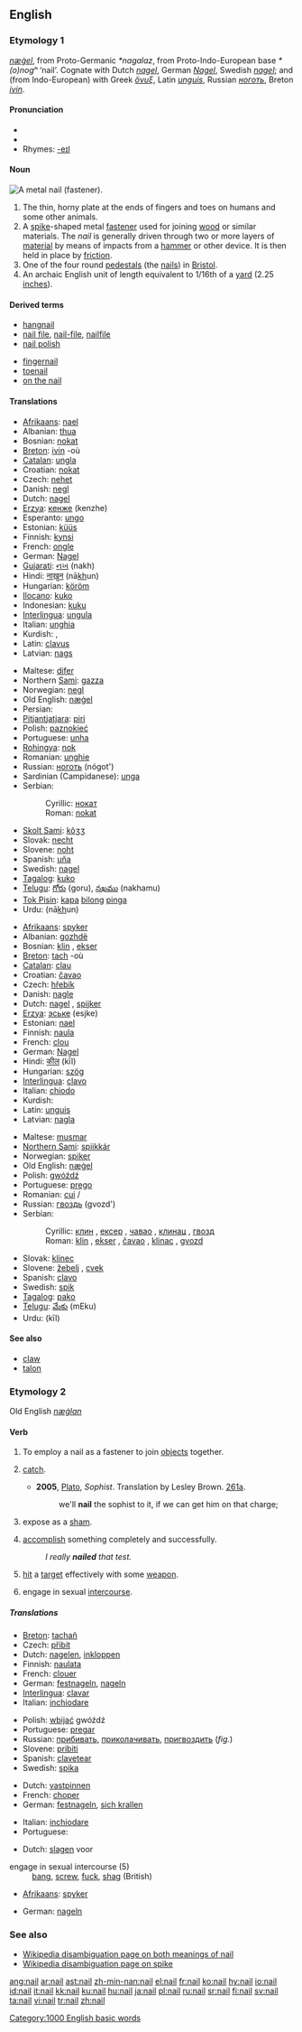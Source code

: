 {{wikipedia|dab=Nail}}
==English==

===Etymology 1===
{{OE.}} ''[[nægel|næġel]]'', from Proto-Germanic ''*nagalaz'', from Proto-Indo-European base ''*(o)nogʰ'' ‘nail’.  Cognate with Dutch ''[[nagel]]'', German ''[[Nagel]]'', Swedish ''[[nagel]]''; and (from Indo-European) with Greek ''[[ὄνυξ]]'', Latin ''[[unguis]]'', Russian ''[[ноготь]]'', Breton ''[[ivin]]''.

{{rfc-level|check placement of Pronunciation}}

====Pronunciation====
*{{IPA|/neɪl/}}
*{{audio|en-us-nail.ogg|Audio (US)}}
*Rhymes: [[Rhymes:English:-eɪl|-eɪl]]

====Noun====
[[Image:Najlo.jpg|thumb|right|A metal nail (fastener).]]
{{en-noun}}

# The thin, horny plate at the ends of fingers and toes on humans and some other animals.
# A [[spike]]-shaped metal [[fastener]] used for joining [[wood]] or similar materials.  The ''nail'' is generally driven through two or more layers of [[material]] by means of impacts from a [[hammer]] or other device.  It is then held in place by [[friction]].
# One of the four round [[pedestal]]s (the [[nails]]) in [[Bristol]].
# An archaic English unit of length equivalent to 1/16th of a [[yard]] (2.25 [[inch]]es).

====Derived terms====
{{top2}}
*[[hangnail]]
*[[nail file]], [[nail-file]], [[nailfile]]
*[[nail polish]]
{{mid2}}
*[[fingernail]]
*[[toenail]]
*[[on the nail]]
{{bottom}}

====Translations====
{{trans-top|on fingers and toes}}
*[[Afrikaans]]: [[nael]]
*Albanian: [[thua]] {{f}}
*Bosnian: [[nokat#Bosnian|nokat]] {{m}}
*[[Breton]]: [[ivin]] {{m}} -où {{p}}
*[[Catalan]]: [[ungla]] {{f}}
*Croatian: [[nokat]] {{m}}
*Czech: [[nehet]] {{m}}
*Danish: [[negl]]
*Dutch: [[nagel]] {{m}}
*[[Erzya]]: [[кенже]] (kenzhe)
*Esperanto: [[ungo]]
*Estonian: [[küüs]]
*Finnish: [[kynsi]]
*French: [[ongle]] {{m}}
*German: [[Nagel]] {{m}}
*[[Gujarati]]: [[નખ]] (nakh) {{m}}
*Hindi: [[नाख़ुन]] (nā<u>kh</u>un) {{m}}
*Hungarian: [[köröm]]
*[[Ilocano]]: [[kuko]]
*Indonesian: [[kuku]]
*[[Interlingua]]: [[ungula]]
*Italian: [[unghia]] {{f}}
*Kurdish: {{KUchar|[[نینۆک]]}}, {{KUchar|[[نیوخان]]}}
*Latin: [[clavus]]
*Latvian: [[nags]] {{m}}
{{trans-mid}}
*Maltese: [[difer]]
*Northern [[Sami]]: [[gazza]]
*Norwegian: [[negl]] {{m}}
*Old English: [[nægel|næġel]]
*Persian: {{FAchar|[[ناخن]]}}
*[[Pitjantjatjara]]: [[piri]]
*Polish: [[paznokieć]] {{m}}
*Portuguese: [[unha]] {{f}}
*[[Rohingya]]: [[nok]]
*Romanian: [[unghie]] {{f}}
*Russian: [[ноготь]] {{m}} (nógot')
*Sardinian (Campidanese): [[unga]] {{f}}
*Serbian:
*:Cyrillic: [[нокат#Serbian|нокат]] {{m}}
*:Roman: [[nokat#Serbian|nokat]] {{m}}
*[[Skolt Sami]]: [[kõʒʒ]]
*Slovak: [[necht]] {{m}}
*Slovene: [[noht]] {{m}}
*Spanish: [[uña]] {{f}}
*Swedish: [[nagel]] {{c}}
*[[Tagalog]]: [[kuko]]
*[[Telugu]]: [[గోరు]] (goru), [[నఖము]] (nakhamu)
*[[Tok Pisin]]: [[kapa]] [[bilong]] [[pinga]]
*Urdu: {{URchar|[[ناخن]]}} (nā<u>kh</u>un) {{m}}
{{trans-bottom}}

{{trans-top|spike-shaped metal fastener used for joining wood or similar materials}}
*[[Afrikaans]]: [[spyker]]
*Albanian: [[gozhdë]] {{f}}
*Bosnian: [[klin]] {{m}}, [[ekser]] {{m}}
*[[Breton]]: [[tach]] {{m}} -où {{p}}
*[[Catalan]]: [[clau]] {{m}}
*Croatian: [[čavao]] {{m}}
*Czech: [[hřebík]] {{m}}
*Danish: [[nagle]]
*Dutch: [[nagel]] {{m}}, [[spijker]]
*[[Erzya]]: [[эське]] (esjke)
*Estonian: [[nael]]
*Finnish: [[naula]]
*French: [[clou]] {{m}}
*German: [[Nagel]] {{m}}
*Hindi: [[कील]] (kīl) {{f}}
*Hungarian: [[szög]]
*[[Interlingua]]: [[clavo]]
*Italian: [[chiodo]] {{m}}
*Kurdish: {{KUchar|[[بزمار]]}}
*Latin: [[unguis]]
*Latvian: [[nagla]] {{f}}
{{trans-mid}}
*Maltese: [[musmar]]
*[[Northern Sami]]: [[spiikkár]]
*Norwegian: [[spiker]]
*Old English: [[nægel|næġel]]
*Polish: [[gwóźdź]] {{m}}
*Portuguese: [[prego]] {{m}}
*Romanian: [[cui]] {{f}}/{{m}}
*Russian: [[гвоздь]] {{m}} (gvozd')
*Serbian:
*:Cyrillic: [[клин#Serbian|клин]] {{m}}, [[ексер#Serbian|ексер]] {{m}}, [[чавао]] {{m}}, [[клинац]] {{m}}, [[гвозд]] {{m}}
*:Roman: [[klin#Serbian|klin]] {{m}}, [[ekser#Serbian|ekser]] {{m}}, [[čavao]] {{m}}, [[klinac]] {{m}}, [[gvozd]] {{m}}
*Slovak: [[klinec]] {{m}}
*Slovene: [[žebelj]] {{m}}, [[cvek]]
*Spanish: [[clavo]] {{m}}
*Swedish: [[spik]] {{c}}
*[[Tagalog]]: [[pako]]
*[[Telugu]]: [[మేకు]] (mEku)
*Urdu: {{URchar|[[کیل]]}} (kīl) {{f}}
{{trans-bottom}}

{{trans-top|one of the four round pedestals (the nails) in Bristol}}
{{trans-mid}}
{{trans-bottom}}

====See also====
*[[claw]]
*[[talon]]

===Etymology 2===
Old English ''[[næġlan]]''

====Verb====
{{en-verb}}

# To employ a nail as a fastener to join [[objects]] together.
# {{slang}} [[catch]].
#* '''2005''', [[w:Plato|Plato]], ''Sophist''.  Translation by Lesley Brown. [[w:Stephanus pagination|261a]].
#*: we'll '''nail''' the sophist to it, if we can get him on that charge;
# {{slang}} expose as a [[sham]].
# {{slang}} [[accomplish]] something completely and successfully.
#:''I really '''nailed''' that test.''
# {{slang}} [[hit]] a [[target]] effectively with some [[weapon]].
# {{slang}} engage in sexual [[intercourse]].

=====Translations=====
{{trans-top|employ a nail as a fastener}}
*[[Breton]]: [[tachañ]]
*Czech: [[přibít]]
*Dutch: [[nagelen]], [[inkloppen]]
*Finnish: [[naulata]]
*French: [[clouer]]
*German: [[festnageln]], [[nageln]]
*[[Interlingua]]: [[clavar]]
*Italian: [[inchiodare]]
{{trans-mid}}
*Polish: [[wbijać]] gwóźdź
*Portuguese: [[pregar]]
*Russian: [[прибивать]], [[приколачивать]], [[пригвоздить]] (''fig.'')
*Slovene: [[pribiti]]
*Spanish: [[clavetear]]
*Swedish: [[spika]]
{{trans-bottom}}

{{trans-top|catch}}
*Dutch: [[vastpinnen]]
*French: [[choper]]
*German: [[festnageln]], [[sich krallen]]
{{trans-mid}}
*Italian: [[inchiodare]]
*Portuguese: {{t-|pt|pegar}}
{{trans-bottom}}

{{trans-top|expose as a sham}}
{{trans-mid}}
{{trans-bottom}}

{{trans-top|accomplish something completely and successfully}}
*Dutch: [[slagen]] voor
{{trans-mid}}
{{trans-bottom}}

{{trans-top|hit a target effectively with some weapon}}
{{trans-mid}}
{{trans-bottom}}

;engage in sexual intercourse (5)
:[[bang]], [[screw]],  [[fuck]], [[shag]] (British)
{{top}}
*[[Afrikaans]]: [[spyker]]
{{mid}}
*German: [[nageln]]
{{bottom}}

===See also===
*[[w:Nail|Wikipedia disambiguation page on both meanings of nail]]
*[[w:Spike|Wikipedia disambiguation page on spike]]

[[Category:1000 English basic words]]

[[ang:nail]]
[[ar:nail]]
[[ast:nail]]
[[zh-min-nan:nail]]
[[el:nail]]
[[fr:nail]]
[[ko:nail]]
[[hy:nail]]
[[io:nail]]
[[id:nail]]
[[it:nail]]
[[kk:nail]]
[[ku:nail]]
[[hu:nail]]
[[ja:nail]]
[[pl:nail]]
[[ru:nail]]
[[sr:nail]]
[[fi:nail]]
[[sv:nail]]
[[ta:nail]]
[[vi:nail]]
[[tr:nail]]
[[zh:nail]]